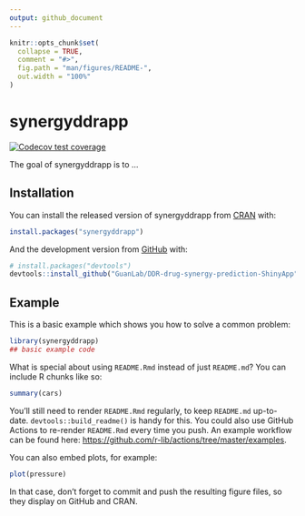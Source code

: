 ```yaml
---
output: github_document
---
```


<!-- README.md is generated from README.Rmd. Please edit that file -->

```r
knitr::opts_chunk$set(
  collapse = TRUE,
  comment = "#>",
  fig.path = "man/figures/README-",
  out.width = "100%"
)
```

# synergyddrapp
  <!-- badges: start -->
  [![Codecov test coverage](https://codecov.io/gh/GuanLab/DDR-drug-synergy-prediction-ShinyApp/branch/main/graph/badge.svg)](https://codecov.io/gh/GuanLab/DDR-drug-synergy-prediction-ShinyApp?branch=main)
  <!-- badges: end -->

The goal of synergyddrapp is to ...

## Installation

You can install the released version of synergyddrapp from [CRAN](https://CRAN.R-project.org) with:

``` r
install.packages("synergyddrapp")
```

And the development version from [GitHub](https://github.com/) with:

``` r
# install.packages("devtools")
devtools::install_github("GuanLab/DDR-drug-synergy-prediction-ShinyApp")
```
## Example

This is a basic example which shows you how to solve a common problem:

```r
library(synergyddrapp)
## basic example code
```

What is special about using `README.Rmd` instead of just `README.md`? You can include R chunks like so:

```r
summary(cars)
```

You'll still need to render `README.Rmd` regularly, to keep `README.md` up-to-date. `devtools::build_readme()` is handy for this. You could also use GitHub Actions to re-render `README.Rmd` every time you push. An example workflow can be found here: <https://github.com/r-lib/actions/tree/master/examples>.

You can also embed plots, for example:

```r
plot(pressure)
```

In that case, don't forget to commit and push the resulting figure files, so they display on GitHub and CRAN.
